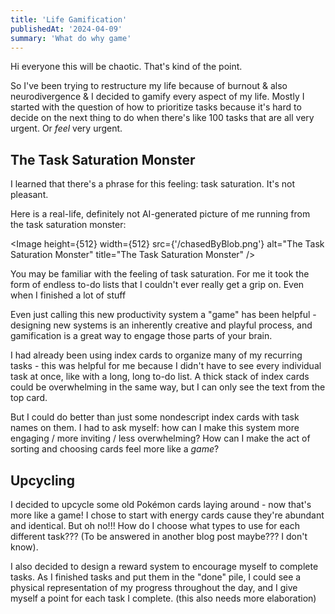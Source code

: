 ```yaml
---
title: 'Life Gamification'
publishedAt: '2024-04-09'
summary: 'What do why game'
---
```


Hi everyone this will be chaotic. That's kind of the point.

So I've been trying to restructure my life because of burnout & also neurodivergence & I decided to gamify every aspect of my life. Mostly I started with the question of how to prioritize tasks because it's hard to decide on the next thing to do when there's like 100 tasks that are all very urgent. Or *feel* very urgent.

## The Task Saturation Monster

I learned that there's a phrase for this feeling: task saturation. It's not pleasant.

Here is a real-life, definitely not AI-generated picture of me running from the task saturation monster:

<Image height={512} width={512} src={'/chasedByBlob.png'} alt="The Task Saturation Monster" title="The Task Saturation Monster" />

You may be familiar with the feeling of task saturation. For me it took the form of endless to-do lists that I couldn't ever really get a grip on. Even when I finished a lot of stuff

Even just calling this new productivity system a "game" has been helpful - designing new systems is an inherently creative and playful process, and gamification is a great way to engage those parts of your brain.

I had already been using index cards to organize many of my recurring tasks - this was helpful for me because I didn't have to see every individual task at once, like with a long, long to-do list. A thick stack of index cards could be overwhelming in the same way, but I can only see the text from the top card.

But I could do better than just some nondescript index cards with task names on them. I had to ask myself: how can I make this system more engaging / more inviting / less overwhelming? How can I make the act of sorting and choosing cards feel more like a *game*?

## Upcycling

I decided to upcycle some old Pokémon cards laying around - now that's more like a game! I chose to start with energy cards cause they're abundant and identical. But oh no!!! How do I choose what types to use for each different task??? (To be answered in another blog post maybe??? I don't know).

I also decided to design a reward system to encourage myself to complete tasks. As I finished tasks and put them in the "done" pile, I could see a physical representation of my progress throughout the day, and I give myself a point for each task I complete. (this also needs more elaboration)
